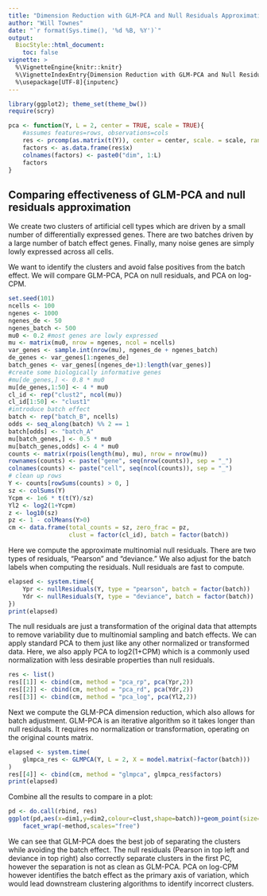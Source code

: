 ```yaml
---
title: "Dimension Reduction with GLM-PCA and Null Residuals Approximation"
author: "Will Townes"
date: "`r format(Sys.time(), '%d %B, %Y')`"
output: 
  BiocStyle::html_document:
    toc: false
vignette: >
  %\VignetteEngine{knitr::knitr}
  %\VignetteIndexEntry{Dimension Reduction with GLM-PCA and Null Residuals Approximation}
  %\usepackage[UTF-8]{inputenc}
---
```


```r
library(ggplot2); theme_set(theme_bw())
require(scry)

pca <- function(Y, L = 2, center = TRUE, scale = TRUE){
    #assumes features=rows, observations=cols
    res <- prcomp(as.matrix(t(Y)), center = center, scale. = scale, rank. = L)
    factors <- as.data.frame(res$x)
    colnames(factors) <- paste0("dim", 1:L)
    factors
}
```

## Comparing effectiveness of GLM-PCA and null residuals approximation

We create two clusters of artificial cell types which are driven by a small
number of differentially expressed genes. There are two batches driven by a
large number of batch effect genes. Finally, many noise genes are simply lowly
expressed across all cells.

We want to identify the clusters and avoid false positives from the batch
effect. We will compare GLM-PCA, PCA on null residuals, and PCA on log-CPM.

```r
set.seed(101)
ncells <- 100
ngenes <- 1000
ngenes_de <- 50
ngenes_batch <- 500
mu0 <- 0.2 #most genes are lowly expressed
mu <- matrix(mu0, nrow = ngenes, ncol = ncells)
var_genes <- sample.int(nrow(mu), ngenes_de + ngenes_batch)
de_genes <- var_genes[1:ngenes_de]
batch_genes <- var_genes[(ngenes_de+1):length(var_genes)]
#create some biologically informative genes
#mu[de_genes,] <- 0.8 * mu0
mu[de_genes,1:50] <- 4 * mu0
cl_id <- rep("clust2", ncol(mu))
cl_id[1:50] <- "clust1"
#introduce batch effect
batch <- rep("batch_B", ncells)
odds <- seq_along(batch) %% 2 == 1
batch[odds] <- "batch_A"
mu[batch_genes,] <- 0.5 * mu0
mu[batch_genes,odds] <- 4 * mu0
counts <- matrix(rpois(length(mu), mu), nrow = nrow(mu))
rownames(counts) <- paste("gene", seq(nrow(counts)), sep = "_")
colnames(counts) <- paste("cell", seq(ncol(counts)), sep = "_")
# clean up rows
Y <- counts[rowSums(counts) > 0, ]
sz <- colSums(Y)
Ycpm <- 1e6 * t(t(Y)/sz)
Yl2 <- log2(1+Ycpm)
z <- log10(sz)
pz <- 1 - colMeans(Y>0)
cm <- data.frame(total_counts = sz, zero_frac = pz,
                 clust = factor(cl_id), batch = factor(batch))
```

Here we compute the approximate multinomial null residuals. There are two types
of residuals, "Pearson" and "deviance." We also adjust for the batch labels
when computing the residuals. Null residuals are fast to compute.

```r
elapsed <- system.time({
    Ypr <- nullResiduals(Y, type = "pearson", batch = factor(batch))
    Ydr <- nullResiduals(Y, type = "deviance", batch = factor(batch))
})
print(elapsed)
```

The null residuals are just a transformation of the original data that attempts
to remove variability due to multinomial sampling and batch effects. We can 
apply standard PCA to them just like any other normalized or transformed data.
Here, we also apply PCA to log2(1+CPM) which is a commonly used normalization
with less desirable properties than null residuals.

```r
res <- list()
res[[1]] <- cbind(cm, method = "pca_rp", pca(Ypr,2))
res[[2]] <- cbind(cm, method = "pca_rd", pca(Ydr,2))
res[[3]] <- cbind(cm, method = "pca_log", pca(Yl2,2))
```

Next we compute the GLM-PCA dimension reduction, which also allows for batch
adjustment. GLM-PCA is an iterative algorithm so it takes longer than
null residuals. It requires no normalization or transformation, operating on
the original counts matrix.

```r
elapsed <- system.time(
    glmpca_res <- GLMPCA(Y, L = 2, X = model.matrix(~factor(batch)))
)
res[[4]] <- cbind(cm, method = "glmpca", glmpca_res$factors)
print(elapsed)
```

Combine all the results to compare in a plot:

```r
pd <- do.call(rbind, res)
ggplot(pd,aes(x=dim1,y=dim2,colour=clust,shape=batch))+geom_point(size=2)+
    facet_wrap(~method,scales="free")
```

We can see that GLM-PCA does the best job of separating the clusters while 
avoiding the batch effect. The null residuals (Pearson in top left and deviance
in top right) also correctly separate clusters in the first PC, however the 
separation is not as clean as GLM-PCA. PCA on log-CPM however identifies the 
batch effect as the primary axis of variation, which would lead downstream
clustering algorithms to identify incorrect clusters.
